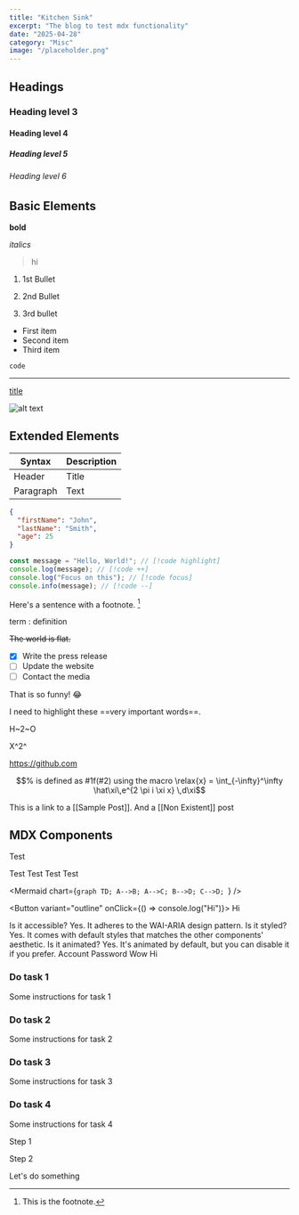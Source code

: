 ```yaml
---
title: "Kitchen Sink"
excerpt: "The blog to test mdx functionality"
date: "2025-04-28"
category: "Misc"
image: "/placeholder.png"
---
```


## Headings

### Heading level 3

#### Heading level 4

##### Heading level 5

###### Heading level 6

## Basic Elements

**bold**

_italics_

> hi

1. 1st Bullet

2. 2nd Bullet

3. 3rd bullet

- First item
- Second item
- Third item

`code`

---

[title](https://www.example.com)

![alt text](/logo.svg)

## Extended Elements

| Syntax    | Description |
| --------- | ----------- |
| Header    | Title       |
| Paragraph | Text        |

```json filename=data.json
{
  "firstName": "John",
  "lastName": "Smith",
  "age": 25
}
```

```js showLineNumbers filename=hello-world.ts
const message = "Hello, World!"; // [!code highlight]
console.log(message); // [!code ++]
console.log("Focus on this"); // [!code focus]
console.info(message); // [!code --]
```

Here's a sentence with a footnote. [^1]

[^1]: This is the footnote.

term
: definition

~~The world is flat.~~

- [x] Write the press release
- [ ] Update the website
- [ ] Contact the media

That is so funny! :joy:

I need to highlight these ==very important words==.

H~2~O

X^2^

https://github.com

```math
% is defined as #1f(#2) using the macro
\relax{x} = \int_{-\infty}^\infty
    \hat\xi\,e^{2 \pi i \xi x}
    \,d\xi
```

This is a link to a [[Sample Post]]. And a [[Non Existent]] post

## MDX Components

<Callout title="Hi">Test</Callout>

<Callout title="Hi" icon="info" variant="info">
  Test
</Callout>

<Callout title="Hi" icon="circle-check-big" variant="success">
  Test
</Callout>

<Callout title="Hi" icon="triangle-alert" variant="warning">
  Test
</Callout>

<Callout title="Hi" icon="bell" variant="error">
  Test
</Callout>

<Mermaid
  chart={`graph TD;
    A-->B;
    A-->C;
    B-->D;
    C-->D;
`}
/>

<Button variant="outline" onClick={() => console.log("Hi")}>
  Hi
</Button>

<Accordion type="single" collapsible className="w-full">
  <AccordionItem value="item-1">
    <AccordionTrigger>Is it accessible?</AccordionTrigger>
    <AccordionContent>Yes. It adheres to the WAI-ARIA design pattern.</AccordionContent>
  </AccordionItem>
  <AccordionItem value="item-2">
    <AccordionTrigger>Is it styled?</AccordionTrigger>
    <AccordionContent>
      Yes. It comes with default styles that matches the other components&apos; aesthetic.
    </AccordionContent>
  </AccordionItem>
  <AccordionItem value="item-3">
    <AccordionTrigger>Is it animated?</AccordionTrigger>
    <AccordionContent>
      Yes. It&apos;s animated by default, but you can disable it if you prefer.
    </AccordionContent>
  </AccordionItem>
</Accordion>

<Tabs defaultValue="account" className="w-[400px]">
  <TabsList className="grid w-full grid-cols-2">
    <TabsTrigger value="account">Account</TabsTrigger>
    <TabsTrigger value="password">Password</TabsTrigger>
  </TabsList>
  <TabsContent value="account">Wow</TabsContent>
  <TabsContent value="password">Hi</TabsContent>
</Tabs>

<Steps>

### Do task 1

Some instructions for task 1

### Do task 2

Some instructions for task 2

### Do task 3

Some instructions for task 3

### Do task 4

Some instructions for task 4

</Steps>

<Steps>

<Step>Step 1</Step>

<Step>Step 2</Step>

</Steps>

<LinkedCard href="google.com">Let's do something</LinkedCard>

